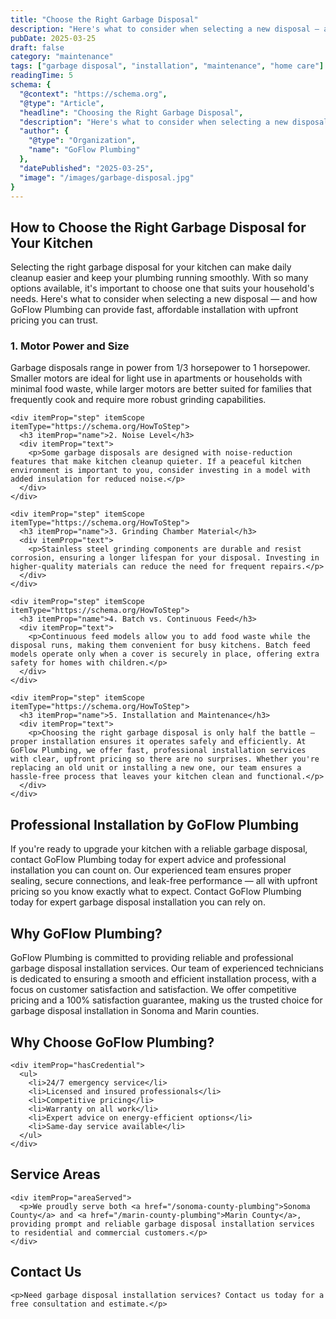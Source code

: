 ```yaml
---
title: "Choose the Right Garbage Disposal"
description: "Here's what to consider when selecting a new disposal — and how GoFlow Plumbing can provide fast, affordable installation with upfront pricing you can trust."
pubDate: 2025-03-25
draft: false
category: "maintenance"
tags: ["garbage disposal", "installation", "maintenance", "home care"]
readingTime: 5
schema: {
  "@context": "https://schema.org",
  "@type": "Article",
  "headline": "Choosing the Right Garbage Disposal",
  "description": "Here's what to consider when selecting a new disposal — and how GoFlow Plumbing can provide fast, affordable installation with upfront pricing you can trust.",
  "author": {
    "@type": "Organization",
    "name": "GoFlow Plumbing"
  },
  "datePublished": "2025-03-25",
  "image": "/images/garbage-disposal.jpg"
}
---
```


<article itemScope itemType="https://schema.org/Article">
<h1 itemProp="headline">How to Choose the Right Garbage Disposal for Your Kitchen</h1>

<div itemProp="articleBody">
  <p itemProp="description">
    Selecting the right garbage disposal for your kitchen can make daily cleanup easier and keep your plumbing running smoothly. With so many options available, it's important to choose one that suits your household's needs. Here's what to consider when selecting a new disposal — and how GoFlow Plumbing can provide fast, affordable installation with upfront pricing you can trust.
  </p>

  <section itemScope itemType="https://schema.org/HowTo">
    <div itemProp="step" itemScope itemType="https://schema.org/HowToStep">
      <h3 itemProp="name">1. Motor Power and Size</h3>
      <div itemProp="text">
        <p>Garbage disposals range in power from 1/3 horsepower to 1 horsepower. Smaller motors are ideal for light use in apartments or households with minimal food waste, while larger motors are better suited for families that frequently cook and require more robust grinding capabilities.</p>
      </div>
    </div>

    <div itemProp="step" itemScope itemType="https://schema.org/HowToStep">
      <h3 itemProp="name">2. Noise Level</h3>
      <div itemProp="text">
        <p>Some garbage disposals are designed with noise-reduction features that make kitchen cleanup quieter. If a peaceful kitchen environment is important to you, consider investing in a model with added insulation for reduced noise.</p>
      </div>
    </div>

    <div itemProp="step" itemScope itemType="https://schema.org/HowToStep">
      <h3 itemProp="name">3. Grinding Chamber Material</h3>
      <div itemProp="text">
        <p>Stainless steel grinding components are durable and resist corrosion, ensuring a longer lifespan for your disposal. Investing in higher-quality materials can reduce the need for frequent repairs.</p>
      </div>
    </div>

    <div itemProp="step" itemScope itemType="https://schema.org/HowToStep">
      <h3 itemProp="name">4. Batch vs. Continuous Feed</h3>
      <div itemProp="text">
        <p>Continuous feed models allow you to add food waste while the disposal runs, making them convenient for busy kitchens. Batch feed models operate only when a cover is securely in place, offering extra safety for homes with children.</p>
      </div>
    </div>

    <div itemProp="step" itemScope itemType="https://schema.org/HowToStep">
      <h3 itemProp="name">5. Installation and Maintenance</h3>
      <div itemProp="text">
        <p>Choosing the right garbage disposal is only half the battle — proper installation ensures it operates safely and efficiently. At GoFlow Plumbing, we offer fast, professional installation services with clear, upfront pricing so there are no surprises. Whether you're replacing an old unit or installing a new one, our team ensures a hassle-free process that leaves your kitchen clean and functional.</p>
      </div>
    </div>
  </section>

  <section itemScope itemType="https://schema.org/Service">
    <h2>Professional Installation by GoFlow Plumbing</h2>
    <div itemProp="description">
      <p>If you're ready to upgrade your kitchen with a reliable garbage disposal, contact GoFlow Plumbing today for expert advice and professional installation you can count on. Our experienced team ensures proper sealing, secure connections, and leak-free performance — all with upfront pricing so you know exactly what to expect. Contact GoFlow Plumbing today for expert garbage disposal installation you can rely on.</p>
    </div>
  </section>

  <section itemScope itemType="https://schema.org/Organization">
    <h2>Why GoFlow Plumbing?</h2>
    <div itemProp="description">
      <p>GoFlow Plumbing is committed to providing reliable and professional garbage disposal installation services. Our team of experienced technicians is dedicated to ensuring a smooth and efficient installation process, with a focus on customer satisfaction and satisfaction. We offer competitive pricing and a 100% satisfaction guarantee, making us the trusted choice for garbage disposal installation in Sonoma and Marin counties.</p>
    </div>
  </section>

  <section itemScope itemType="https://schema.org/PlumbingService">
    <h2>Why Choose GoFlow Plumbing?</h2>

    <div itemProp="hasCredential">
      <ul>
        <li>24/7 emergency service</li>
        <li>Licensed and insured professionals</li>
        <li>Competitive pricing</li>
        <li>Warranty on all work</li>
        <li>Expert advice on energy-efficient options</li>
        <li>Same-day service available</li>
      </ul>
    </div>
  </section>

  <section itemScope itemType="https://schema.org/Organization">
    <h2>Service Areas</h2>

    <div itemProp="areaServed">
      <p>We proudly serve both <a href="/sonoma-county-plumbing">Sonoma County</a> and <a href="/marin-county-plumbing">Marin County</a>, providing prompt and reliable garbage disposal installation services to residential and commercial customers.</p>
    </div>
  </section>

  <section itemScope itemType="https://schema.org/ContactPoint">
    <h2>Contact Us</h2>

    <p>Need garbage disposal installation services? Contact us today for a free consultation and estimate.</p>
  </section>
</div>
</article>
